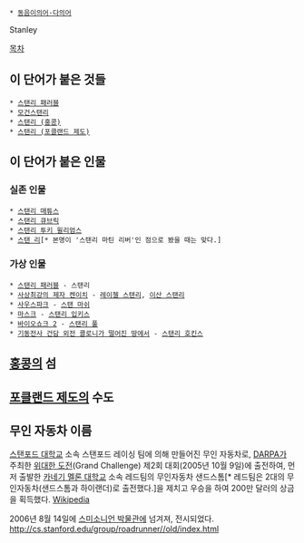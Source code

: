  * [[동음이의어·다의어]]

Stanley

[[목차]]
== 이 단어가 붙은 것들 ==
 * [[스탠리 패러블]]
 * [[모건스탠리]]
 * [[스탠리 (홍콩)]]
 * [[스탠리 (포클랜드 제도)]]

== 이 단어가 붙은 인물 ==
=== 실존 인물 ===
 * [[스탠리 매튜스]]
 * [[스탠리 큐브릭]]
 * [[스탠리 투키 윌리엄스]]
 * [[스탠 리]][* 본명이 '스탠리 마틴 리버'인 점으로 봤을 때는 맞다.]

=== 가상 인물 ===
 * [[스탠리 패러블]] - 스탠리
 * [[사상최강의 제자 켄이치]] - [[레이첼 스탠리]], [[이산 스탠리]]
 * [[사우스파크]] - [[스탠 마쉬]]
 * [[마스크]] - [[스탠리 입키스]]
 * [[바이오쇼크 2]] - [[스탠리 풀]]
 * [[기동전사 건담 외전 콜로니가 떨어진 땅에서]] - [[스탠리 호킨스]]

== [[홍콩]]의 섬 ==

== [[포클랜드 제도]]의 수도 ==

== 무인 자동차 이름 ==
[[스탠포드 대학교]] 소속 스탠포드 레이싱 팀에 의해 만들어진 무인 자동차로, [[DARPA]]가 주최한 [[위대한 도전]](Grand Challenge) 제2회 대회(2005년 10월 9일)에 출전하여, 먼저 출발한 [[카네기 멜론 대학교]] 소속 레드팀의 무인자동차 샌드스톰[* 레드팀은 2대의 무인자동차(샌드스톰과 하이랜더)로 출전했다.]을 제치고 우승을 하여 200만 달러의 상금을 획득했다.
[[http://en.wikipedia.org/wiki/DARPA_Grand_Challenge_(2005) | Wikipedia]]

2006년 8월 14일에 [[스미소니언 재단 | 스미소니언 박물관]]에 넘겨져, 전시되었다.
[[http://cs.stanford.edu/group/roadrunner//old/index.html]]

{{{#!html
<iframe width="640" height="480" src="//www.youtube.com/embed/TDqzyd7fDRc" frameborder="0" allowfullscreen></iframe>
}}}

{{{#!html
<iframe width="640" height="480" src="//www.youtube.com/embed/M2AcMnfzpNg" frameborder="0" allowfullscreen></iframe>
}}}

{{{#!html
<iframe width="640" height="480" src="//www.youtube.com/embed/0UVKBhKPPuc" frameborder="0" allowfullscreen></iframe>
}}}
